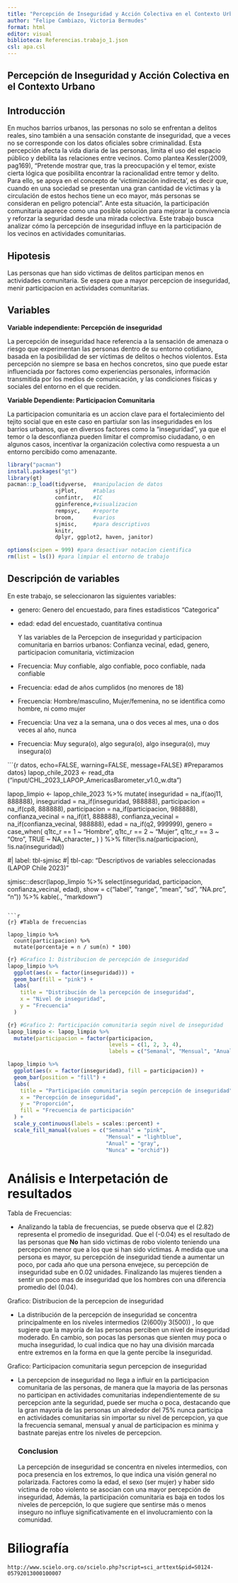 ```yaml
---
title: "Percepción de Inseguridad y Acción Colectiva en el Contexto Urbano"
author: "Felipe Cambiazo, Victoria Bermudes"
format: html
editor: visual
biblioteca: Referencias.trabajo_1.json
csl: apa.csl
---
```


## Percepción de Inseguridad y Acción Colectiva en el Contexto Urbano

## Introducción

En muchos barrios urbanos, las personas no solo se enfrentan a delitos reales, sino también a una sensación constante de inseguridad, que a veces no se corresponde con los datos oficiales sobre criminalidad. Esta percepción afecta la vida diaria de las personas, limita el uso del espacio público y debilita las relaciones entre vecinos. Como plantea Kessler(2009, pag169), "Pretende mostrar que, tras la preocupación y el temor, existe cierta lógica que posibilita encontrar la racionalidad entre temor y delito. Para ello, se apoya en el concepto de ‘victimización indirecta’, es decir que, cuando en una sociedad se presentan una gran cantidad de víctimas y la circulación de estos hechos tiene un eco mayor, más personas se consideran en peligro potencial". Ante esta situación, la participación comunitaria aparece como una posible solución para mejorar la convivencia y reforzar la seguridad desde una mirada colectiva. Este trabajo busca analizar cómo la percepción de inseguridad influye en la participación de los vecinos en actividades comunitarias.

## Hipotesis

Las personas que han sido victimas de delitos participan menos en actividades comunitaria. Se espera que a mayor percepcion de inseguridad, menir participacion en actividades comunitarias.

## Variables

**Variable independiente: Percepción de inseguridad**

La percepción de inseguridad hace referencia a la sensación de amenaza o riesgo que experimentan las personas dentro de su entorno cotidiano, basada en la posibilidad de ser víctimas de delitos o hechos violentos. Esta percepción no siempre se basa en hechos concretos, sino que puede estar influenciada por factores como experiencias personales, información transmitida por los medios de comunicación, y las condiciones físicas y sociales del entorno en el que reciden.

**Variable Dependiente: Participacion Comunitaria**

La participacion comunitaria es un accion clave para el fortalecimiento del tejito social que en este caso en partiular son las inseguridades en los barrios urbanos, que en diversos factores como la "inseguridad", ya que el temor o la desconfianza pueden limitar el compromiso ciudadano, o en algunos casos, incentivar la organización colectiva como respuesta a un entorno percibido como amenazante.

```r

library("pacman")
install.packages("gt")
library(gt)
pacman::p_load(tidyverse,  #manipulacion de datos
               sjPlot,     #tablas
               confintr,   #IC
               gginference,#visualizacion
               rempsyc,    #reporte
               broom,      #varios
               sjmisc,     #para descriptivos
               knitr,
               dplyr, ggplot2, haven, janitor)

options(scipen = 999) #para desactivar notacion cientifica
rm(list = ls()) #para limpiar el entorno de trabajo
```

## Descripción de variables

En este trabajo, se seleccionaron las siguientes variables:

-   genero: Genero del encuestado, para fines estadisticos "Categorica"

-   edad: edad del encuestado, cuantitativa continua

    Y las variables de la Percepcion de inseguridad y participacion comunitaria en barrios urbanos: Confianza vecinal, edad, genero, participacion comunitaria, victimizacion

-   Frecuencia: Muy confiable, algo confiable, poco confiable, nada confiable

-   Frecuencia: edad de años cumplidos (no menores de 18)

-   Frecuencia: Hombre/masculino, Mujer/femenina, no se identifica como hombre, ni como mujer

-   Frecuencia: Una vez a la semana, una o dos veces al mes, una o dos veces al año, nunca

-   Frecuencia: Muy segura(o), algo segura(o), algo insegura(o), muy insegura(o)

```{r datos, echo=FALSE, warning=FALSE, message=FALSE} #Preparamos datos}
lapop_chile_2023 <- read_dta ("input/CHL_2023_LAPOP_AmericasBarometer_v1.0_w.dta")

lapop_limpio <- lapop_chile_2023 %>%
  mutate(
    inseguridad = na_if(aoj11, 888888),
    inseguridad = na_if(inseguridad, 988888),
    participacion = na_if(cp8, 888888),
    participacion = na_if(participacion, 988888),
    confianza_vecinal = na_if(it1, 888888),
    confianza_vecinal = na_if(confianza_vecinal, 988888),
    edad = na_if(q2, 999999),
    genero = case_when(
      q1tc_r == 1 ~ "Hombre",
      q1tc_r == 2 ~ "Mujer",
      q1tc_r == 3 ~ "Otro",
      TRUE ~ NA_character_
    )
  ) %>%
  filter(!is.na(participacion), !is.na(inseguridad))

#| label: tbl-sjmisc
#| tbl-cap: "Descriptivos de variables seleccionadas (LAPOP Chile 2023)"

sjmisc::descr(lapop_limpio %>% 
  select(inseguridad, participacion, confianza_vecinal, edad), 
  show = c("label", "range", "mean", "sd", "NA.prc", "n")) %>%
  kable(., "markdown")



```

```r
{r} #Tabla de frecuencias

lapop_limpio %>%
  count(participacion) %>%
  mutate(porcentaje = n / sum(n) * 100)
```

```r
{r} #Grafico 1: Distribucion de percepción de inseguridad
lapop_limpio %>%
  ggplot(aes(x = factor(inseguridad))) +
  geom_bar(fill = "pink") +
  labs(
    title = "Distribución de la percepción de inseguridad",
    x = "Nivel de inseguridad",
    y = "Frecuencia"
  )
```

```r
{r} #Grafico 2: Participación comunitaria según nivel de inseguridad
lapop_limpio <- lapop_limpio %>%
  mutate(participacion = factor(participacion,
                                levels = c(1, 2, 3, 4),
                                labels = c("Semanal", "Mensual", "Anual", "Nunca")))

lapop_limpio %>%
  ggplot(aes(x = factor(inseguridad), fill = participacion)) +
  geom_bar(position = "fill") +
  labs(
    title = "Participación comunitaria según percepción de inseguridad",
    x = "Percepción de inseguridad",
    y = "Proporción",
    fill = "Frecuencia de participación"
  ) +
  scale_y_continuous(labels = scales::percent) +
  scale_fill_manual(values = c("Semanal" = "pink", 
                               "Mensual" = "lightblue", 
                               "Anual" = "gray", 
                               "Nunca" = "orchid"))
```

# Análisis e Interpetación de resultados

Tabla de Frecuencias:

-   Analizando la tabla de frecuencias, se puede observa que el (2.82) representa el promedio de inseguridad. Que el (-0.04) es el resultado de las personas que **No** han sido victimas de robo violento teniendo una percepcion menor que a los que si han sido victimas. A medida que una persona es mayor, su percepción de inseguridad tiende a aumentar un poco, por cada año que una persona envejece, su percepción de inseguridad sube en 0.02 unidades. Finalizando las mujeres tienden a sentir un poco mas de inseguridad que los hombres con una diferencia promedio del (0.04).

Grafico: Distribucion de la percepcion de inseguridad

-   La distribución de la percepción de inseguridad se concentra principalmente en los niveles intermedios (2(600)y 3(500)) , lo que sugiere que la mayoría de las personas perciben un nivel de inseguridad moderado. En cambio, son pocas las personas que sienten muy poca o mucha inseguridad, lo cual indica que no hay una división marcada entre extremos en la forma en que la gente percibe la inseguridad.

Grafico: Participacion comunitaria segun percepcion de inseguridad

-   La percepcion de inseguridad no llega a influir en la participacion comunitaria de las personas, de manera que la mayoria de las personas no participan en actividades comunitarias independientemente de su percepcion ante la seguridad, puede ser mucha o poca, destacando que la gran mayoria de las personas un alrededor del 75% nunca participa en actividades comunitarias sin importar su nivel de percepcion, ya que la frecuencia semanal, mensual y anual de participacion es minima y bastnate parejas entre los niveles de percepcion.

    ### Conclusion

    La percepción de inseguridad se concentra en niveles intermedios, con poca presencia en los extremos, lo que indica una visión general no polarizada. Factores como la edad, el sexo (ser mujer) y haber sido víctima de robo violento se asocian con una mayor percepción de inseguridad, Además, la participación comunitaria es baja en todos los niveles de percepción, lo que sugiere que sentirse más o menos inseguro no influye significativamente en el involucramiento con la comunidad.

# Biliografía

```         
http://www.scielo.org.co/scielo.php?script=sci_arttext&pid=S0124-05792013000100007
```
